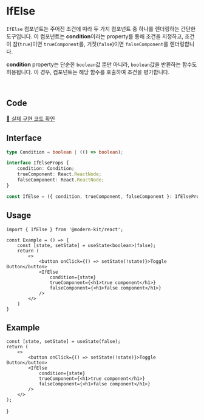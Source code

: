 
# IfElse

`IfElse` 컴포넌트는 주어진 조건에 따라 두 가지 컴포넌트 중 하나를 렌더링하는 간단한 도구입니다.
이 컴포넌트는 **condition**이라는 property를 통해 조건을 지정하고, 조건이 참(`true`)이면 `trueComponent`를, 
거짓(`false`)이면 `falseComponent`를 렌더링합니다.

**condition** property는 단순한 `boolean`값 뿐만 아니라, `boolean`값을 반환하는 함수도 허용됩니다. 
이 경우, 컴포넌트는 해당 함수를 호출하여 조건을 평가합니다.

<br />

## Code
[🔗 실제 구현 코드 확인](https://github.com/modern-agile-team/modern-kit/blob/main/packages/react/src/components/IfElse/index.tsx)

## Interface 
```ts title="typescript"
type Condition = boolean | (() => boolean);

interface IfElseProps {
    condition: Condition;
    trueComponent: React.ReactNode;
    falseComponent: React.ReactNode;
}

const IfElse = ({ condition, trueComponent, falseComponent }: IfElseProps) => JSX.Element;
```

## Usage
```tsx title="typescript"
import { IfElse } from '@modern-kit/react';

const Example = () => {
    const [state, setState] = useState<boolean>(false);
    return (
        <>
            <button onClick={() => setState(!state)}>Toggle Button</button>
            <IfElse 
                condition={state}
                trueComponent={<h1>true component</h1>}
                falseComponent={<h1>false component</h1>}
            />
        </>
    )
}
```

## Example
    const [state, setState] = useState(false);
    return (
        <>
            <button onClick={() => setState(!state)}>Toggle Button</button>
            <IfElse 
                condition={state}
                trueComponent={<h1>true component</h1>}
                falseComponent={<h1>false component</h1>}
            />
        </>
    );
}

<Example />